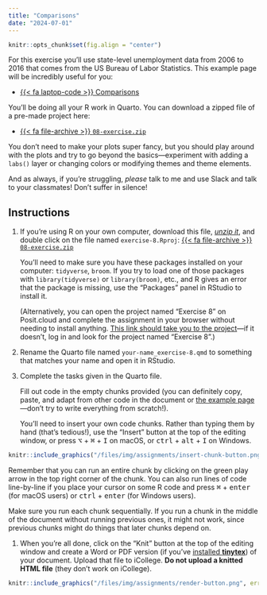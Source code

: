 ```yaml
---
title: "Comparisons"
date: "2024-07-01"
---
```


```r
knitr::opts_chunk$set(fig.align = "center")
```

For this exercise you'll use state-level unemployment data from 2006 to 2016 that comes from the US Bureau of Labor Statistics. This example page will be incredibly useful for you:

- [{{< fa laptop-code >}} Comparisons](/example/08-example.qmd)

You'll be doing all your R work in Quarto. You can download a zipped file of a pre-made project here:

- [{{< fa file-archive >}} `08-exercise.zip`](/projects/08-exercise.zip)

You don't need to make your plots super fancy, but you should play around with the plots and try to go beyond the basics—experiment with adding a `labs()` layer or changing colors or modifying themes and theme elements.

And as always, if you're struggling, *please* talk to me and use Slack and talk to your classmates! Don't suffer in silence!


## Instructions

1. If you're using R on your own computer, download this file, [*unzip it*](/resource/unzipping.qmd), and double click on the file named `exercise-8.Rproj`: [{{< fa file-archive >}} `08-exercise.zip`](/projects/08-exercise.zip)

   You'll need to make sure you have these packages installed on your computer: `tidyverse`, `broom`. If you try to load one of those packages with `library(tidyverse)` or `library(broom)`, etc., and R gives an error that the package is missing, use the "Packages" panel in RStudio to install it.

   (Alternatively, you can open the project named "Exercise 8" on Posit.cloud and complete the assignment in your browser without needing to install anything. [This link should take you to the project](https://posit.cloud/spaces/401677/content/6336979)—if it doesn't, log in and look for the project named "Exercise 8".)

2. Rename the Quarto file named `your-name_exercise-8.qmd` to something that matches your name and open it in RStudio.

3. Complete the tasks given in the Quarto file. 

   Fill out code in the empty chunks provided (you can definitely copy, paste, and adapt from other code in the document or [the example page](/example/08-example.qmd)—don't try to write everything from scratch!).

   You'll need to insert your own code chunks. Rather than typing them by hand (that's tedious!), use the "Insert" button at the top of the editing window, or press  <kbd>⌥</kbd> + <kbd>⌘</kbd> + <kbd>I</kbd> on macOS, or <kbd>ctrl</kbd> + <kbd>alt</kbd> + <kbd>I</kbd> on Windows.

```r
knitr::include_graphics("/files/img/assignments/insert-chunk-button.png", error = FALSE)
```

   Remember that you can run an entire chunk by clicking on the green play arrow in the top right corner of the chunk. You can also run lines of code line-by-line if you place your cursor on some R code and press <kbd>⌘</kbd> + <kbd>enter</kbd> (for macOS users) or <kbd>ctrl</kbd> + <kbd>enter</kbd> (for Windows users).

   Make sure you run each chunk sequentially. If you run a chunk in the middle of the document without running previous ones, it might not work, since previous chunks might do things that later chunks depend on.

1. When you're all done, click on the "Knit" button at the top of the editing window and create a Word or PDF version (if you've [installed **tinytex**](/resource/install.qmd#install-tinytex)) of your document. Upload that file to iCollege. **Do not upload a knitted HTML file** (they don't work on iCollege).

```r
knitr::include_graphics("/files/img/assignments/render-button.png", error = FALSE)
```
